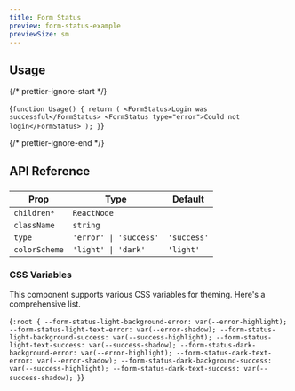 ```yaml
---
title: Form Status
preview: form-status-example
previewSize: sm
---
```


## Usage

{/* prettier-ignore-start */}

<CodeBlock lang="ts">{`
function Usage() {
    return (
        <FormStatus>Login was successful</FormStatus>
        <FormStatus type="error">Could not login</FormStatus>
    );
}
`}
</CodeBlock>

{/* prettier-ignore-end */}

## API Reference

###

| Prop          | Type                   | Default     |
| ------------- | ---------------------- | ----------- |
| `children*`   | `ReactNode`            |             |
| `className`   | `string`               |             |
| `type`        | `'error' \| 'success'` | `'success'` |
| `colorScheme` | `'light' \| 'dark'`    | `'light'`   |

### CSS Variables

This component supports various CSS variables for theming. Here's a comprehensive list.

<CodeBlock lang="css">{`
:root {
    --form-status-light-background-error: var(--error-highlight);
    --form-status-light-text-error: var(--error-shadow);
    --form-status-light-background-success: var(--success-highlight);
    --form-status-light-text-success: var(--success-shadow);
    --form-status-dark-background-error: var(--error-highlight);
    --form-status-dark-text-error: var(--error-shadow);
    --form-status-dark-background-success: var(--success-highlight);
    --form-status-dark-text-success: var(--success-shadow);
}
`}</CodeBlock>
